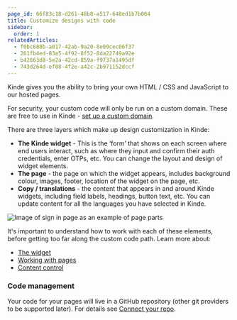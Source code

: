 ```yaml
---
page_id: 66f83c18-d261-48b8-a517-648ed1b7b064
title: Customize designs with code
sidebar:
  order: 1
relatedArticles:
  - f0bc688b-a817-42ab-9a20-8e09cec06f37
  - 261fb4ed-83e5-4f92-8f52-8da22749a92e
  - b42663d8-5e2a-42cd-859a-f9737a1495df
  - 743d264d-ef08-4f2e-a42c-2b971152dccf
---
```


Kinde gives you the ability to bring your own HTML / CSS and JavaScript to our hosted pages.

For security, your custom code will only be run on a custom domain. These are free to use in Kinde - [set up a custom domain](/build/domains/pointing-your-domain/).

There are three layers which make up design customization in Kinde:

- **The Kinde widget** - This is the ‘form’ that shows on each screen where end users interact, such as where they input and confirm their auth credentials, enter OTPs, etc. You can change the layout and design of widget elements.
- **The page** - the page on which the widget appears, includes background colour, images, footer, location of the widget on the page, etc.
- **Copy / translations** - the content that appears in and around Kinde widgets, including field labels, headings, button text, etc. You can update content for all the languages you have selected in Kinde.

![Image of sign in page as an example of page parts](https://imagedelivery.net/skPPZTHzSlcslvHjesZQcQ/361adeeb-53f5-46d4-1223-b66eabf96e00/public)

It's important to understand how to work with each of these elements, before getting too far along the custom code path. Learn more about:

- [The widget](/design/customize-with-code/kinde-widget/)
- [Working with pages](/design/customize-with-code/understand-page-design/)
- [Content control](/design/content-customization/how-content-is-managed/)

### Code management

Your code for your pages will live in a GitHub repository (other git providers to be supported later). For details see [Connect your repo](/design/customize-with-code/connect-repo/).
